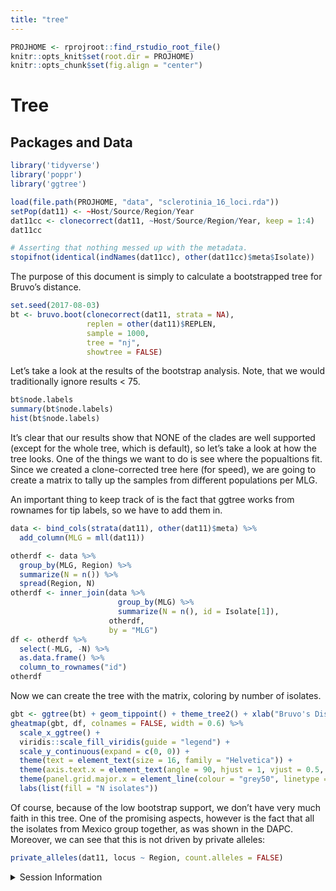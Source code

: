 ```yaml
---
title: "tree"
---
```


```r
PROJHOME <- rprojroot::find_rstudio_root_file()
knitr::opts_knit$set(root.dir = PROJHOME)
knitr::opts_chunk$set(fig.align = "center")
```

# Tree

## Packages and Data

```r
library('tidyverse')
library('poppr')
library('ggtree')
```

```r
load(file.path(PROJHOME, "data", "sclerotinia_16_loci.rda"))
setPop(dat11) <- ~Host/Source/Region/Year
dat11cc <- clonecorrect(dat11, ~Host/Source/Region/Year, keep = 1:4)
dat11cc

# Asserting that nothing messed up with the metadata.
stopifnot(identical(indNames(dat11cc), other(dat11cc)$meta$Isolate))
```


The purpose of this document is simply to calculate a bootstrapped tree for 
Bruvo's distance.

```r
set.seed(2017-08-03)
bt <- bruvo.boot(clonecorrect(dat11, strata = NA), 
                 replen = other(dat11)$REPLEN, 
                 sample = 1000, 
                 tree = "nj", 
                 showtree = FALSE)
```

Let's take a look at the results of the bootstrap analysis. Note, that we would
traditionally ignore results < 75.

```r
bt$node.labels
summary(bt$node.labels)
hist(bt$node.labels)
```

It's clear that our results show that NONE of the clades are well supported
(except for the whole tree, which is default), so let's take a look at how the
tree looks. One of the things we want to do is see where the popualtions fit.
Since we created a clone-corrected tree here (for speed), we are going to create
a matrix to tally up the samples from different populations per MLG.

An important thing to keep track of is the fact that ggtree works from rownames
for tip labels, so we have to add them in. 

```r
data <- bind_cols(strata(dat11), other(dat11)$meta) %>% 
  add_column(MLG = mll(dat11))

otherdf <- data %>% 
  group_by(MLG, Region) %>%
  summarize(N = n()) %>%
  spread(Region, N)
otherdf <- inner_join(data %>% 
                        group_by(MLG) %>% 
                        summarize(N = n(), id = Isolate[1]), 
                      otherdf, 
                      by = "MLG")
df <- otherdf %>% 
  select(-MLG, -N) %>% 
  as.data.frame() %>% 
  column_to_rownames("id")
otherdf
```

Now we can create the tree with the matrix, coloring by number of isolates.

```r
gbt <- ggtree(bt) + geom_tippoint() + theme_tree2() + xlab("Bruvo's Distance (11 loci)")
gheatmap(gbt, df, colnames = FALSE, width = 0.6) %>% 
  scale_x_ggtree() + 
  viridis::scale_fill_viridis(guide = "legend") +
  scale_y_continuous(expand = c(0, 0)) +
  theme(text = element_text(size = 16, family = "Helvetica")) +
  theme(axis.text.x = element_text(angle = 90, hjust = 1, vjust = 0.5, color = "black")) +
  theme(panel.grid.major.x = element_line(colour = "grey50", linetype = 3)) +
  labs(list(fill = "N isolates"))
```

Of course, because of the low bootstrap support, we don't have very much faith
in this tree. One of the promising aspects, however is the fact that all the
isolates from Mexico group together, as was shown in the DAPC. Moreover, we can
see that this is not driven by private alleles:

```r
private_alleles(dat11, locus ~ Region, count.alleles = FALSE)
```




<details>
<summary>Session Information</summary>

```r
options(width = 100)
devtools::session_info()
```

</details>
